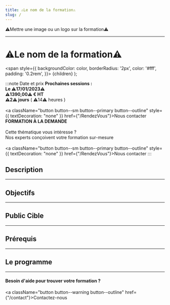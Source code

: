 ```yaml
---
title: ⚠️Le nom de la formation⚠️
slug: /
---
```





⚠️Mettre une image ou un logo sur la formation⚠️

------------

# ⚠️Le nom de la formation⚠️

  <span
    style={{
      backgroundColor: color,
      borderRadius: '2px',
      color: '#fff',
      padding: '0.2rem',
    }}>
    {children}
  </span>
);

:::note  Date et prix
<Tabs>
  <TabItem value="standard" label="STANDARD" default>
      <b> Prochaines sessions :</b><br/>
      <b> <CalendarMonthIcon viewBox="0 -14 36 36"/> Le ⚠️17/01/2023⚠️</b><br/>
      <b> <EuroIcon viewBox="0 -14 36 36"/> ⚠️1390,00⚠️ € HT </b><br/>
      <b> <AccessTimeIcon viewBox="0 -14 36 36"/> ⚠️2⚠️ jours</b> ( ⚠️14⚠️ heures ) <br/><br/>
      <a className="button button--sm button--primary button--outline" style={{ textDecoration: "none" }} href={"/RendezVous"}>Nous contacter</a>
  </TabItem>
  <TabItem value="sur-mesure" label="SUR-MESURE">
    <b>FORMATION À LA DEMANDE</b> <br/><br/>
      Cette thématique vous intéresse ?<br/>
      Nos experts conçoivent votre formation sur-mesure<br/><br/>
      <a className="button button--sm button--primary button--outline" style={{ textDecoration: "none" }} href={"/RendezVous"}>Nous contacter</a>
  </TabItem>
</Tabs>
:::

## Description

----------

## Objectifs

----------

## Public Cible

----------

## Prérequis

----------

## Le programme

----------

#### Besoin d'aide pour trouver votre formation ?

<a className="button button--warning button--outline" href={"/contact"}>Contactez-nous </a>